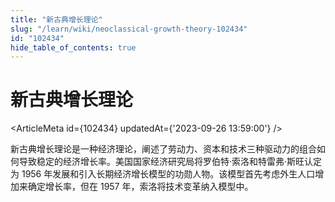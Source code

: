 ```yaml
---
title: "新古典增长理论"
slug: "/learn/wiki/neoclassical-growth-theory-102434"
id: "102434"
hide_table_of_contents: true
---
```



# 新古典增长理论

<ArticleMeta id={102434} updatedAt={'2023-09-26 13:59:00'} />
<div className='border-solid border-b border-t-0 my-4 border-[var(--ifm-color-gray-300)]' />

新古典增长理论是一种经济理论，阐述了劳动力、资本和技术三种驱动力的组合如何导致稳定的经济增长率。美国国家经济研究局将罗伯特·索洛和特雷弗·斯旺认定为 1956 年发展和引入长期经济增长模型的功勋人物。该模型首先考虑外生人口增加来确定增长率，但在 1957 年，索洛将技术变革纳入模型中。
